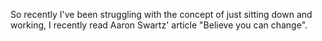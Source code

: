 

So recently I've been struggling with the concept of just sitting down and working, I recently read Aaron Swartz' article "Believe you can change".

